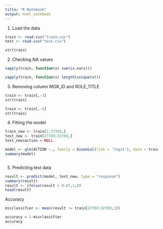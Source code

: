 ```yaml
---
title: "R Notebook"
output: html_notebook
---
```


1. Load the data

```r
train <- read.csv("train.csv")
test <- read.csv("test.csv")

str(train)

```


2. Checking NA values
```r
sapply(train, function(x) sum(is.na(x)))

sapply(train, function(x) length(unique(x)))

```

3. Removing column MGR_ID and ROLE_TITLE

```r

train <- train[,-3]
str(train)

train <- train[,-6]
str(train)
```

4. Fitting the model


```r

train_new <- train[1:27768,]
test_new <- train[27769:32769,]
test_new$action <-NULL 

model <- glm(ACTION ~., family = binomial(link = 'logit'), data = train_new)
summary(model)



```


5. Predicting test data
```r
result <- predict(model, test_new, type = "response")
summary(result)
result <- ifelse(result > 0.87,1,0)
head(result)
```


Accuracy
```r

misclassifier <- mean(result != train[27769:32769,1])

accuracy = 1-misclassifier
accuracy

```














